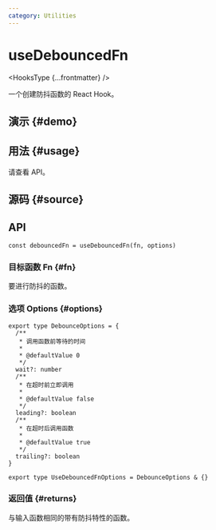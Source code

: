 ```yaml
---
category: Utilities
---
```


# useDebouncedFn


<HooksType {...frontmatter} />

一个创建防抖函数的 React Hook。

## 演示 \{#demo}


<App />

## 用法 \{#usage}

请查看 API。

## 源码 \{#source}


<Source />

## API

```tsx
const debouncedFn = useDebouncedFn(fn, options)
```

### 目标函数 Fn \{#fn}

要进行防抖的函数。

### 选项 Options \{#options}

```tsx
export type DebounceOptions = {
  /**
   * 调用函数前等待的时间
   *
   * @defaultValue 0
   */
  wait?: number
  /**
   * 在超时前立即调用
   *
   * @defaultValue false
   */
  leading?: boolean
  /**
   * 在超时后调用函数
   *
   * @defaultValue true
   */
  trailing?: boolean
}

export type UseDebouncedFnOptions = DebounceOptions & {}
```

### 返回值 \{#returns}

与输入函数相同的带有防抖特性的函数。
